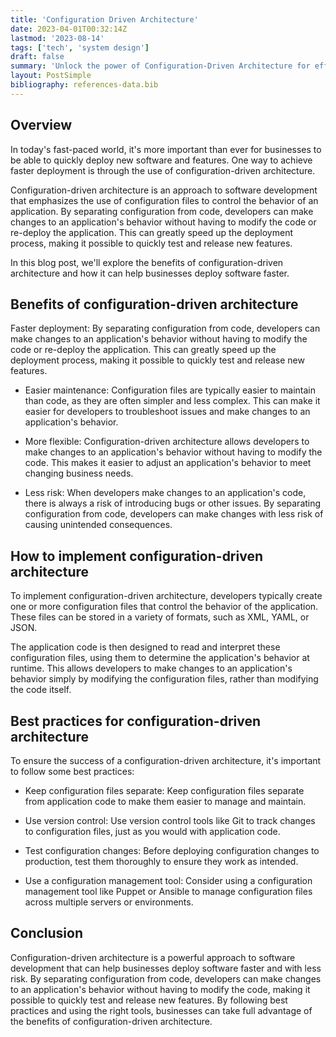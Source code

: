 ```yaml
---
title: 'Configuration Driven Architecture'
date: 2023-04-01T00:32:14Z
lastmod: '2023-08-14'
tags: ['tech', 'system design']
draft: false
summary: 'Unlock the power of Configuration-Driven Architecture for efficient, scalable, and adaptive systems. Dive into best practices and implementation tips.'
layout: PostSimple
bibliography: references-data.bib
---
```


<TOCInline toc={props.toc} asDisclosure />

## Overview

In today's fast-paced world, it's more important than ever for businesses to be able to quickly deploy new software and features. One way to achieve faster deployment is through the use of configuration-driven architecture.

Configuration-driven architecture is an approach to software development that emphasizes the use of configuration files to control the behavior of an application. By separating configuration from code, developers can make changes to an application's behavior without having to modify the code or re-deploy the application. This can greatly speed up the deployment process, making it possible to quickly test and release new features.

In this blog post, we'll explore the benefits of configuration-driven architecture and how it can help businesses deploy software faster.

## Benefits of configuration-driven architecture

Faster deployment: By separating configuration from code, developers can make changes to an application's behavior without having to modify the code or re-deploy the application. This can greatly speed up the deployment process, making it possible to quickly test and release new features.

- Easier maintenance: Configuration files are typically easier to maintain than code, as they are often simpler and less complex. This can make it easier for developers to troubleshoot issues and make changes to an application's behavior.

- More flexible: Configuration-driven architecture allows developers to make changes to an application's behavior without having to modify the code. This makes it easier to adjust an application's behavior to meet changing business needs.

- Less risk: When developers make changes to an application's code, there is always a risk of introducing bugs or other issues. By separating configuration from code, developers can make changes with less risk of causing unintended consequences.

## How to implement configuration-driven architecture

To implement configuration-driven architecture, developers typically create one or more configuration files that control the behavior of the application. These files can be stored in a variety of formats, such as XML, YAML, or JSON.

The application code is then designed to read and interpret these configuration files, using them to determine the application's behavior at runtime. This allows developers to make changes to an application's behavior simply by modifying the configuration files, rather than modifying the code itself.

## Best practices for configuration-driven architecture

To ensure the success of a configuration-driven architecture, it's important to follow some best practices:

- Keep configuration files separate: Keep configuration files separate from application code to make them easier to manage and maintain.

- Use version control: Use version control tools like Git to track changes to configuration files, just as you would with application code.

- Test configuration changes: Before deploying configuration changes to production, test them thoroughly to ensure they work as intended.

- Use a configuration management tool: Consider using a configuration management tool like Puppet or Ansible to manage configuration files across multiple servers or environments.

## Conclusion

Configuration-driven architecture is a powerful approach to software development that can help businesses deploy software faster and with less risk. By separating configuration from code, developers can make changes to an application's behavior without having to modify the code, making it possible to quickly test and release new features. By following best practices and using the right tools, businesses can take full advantage of the benefits of configuration-driven architecture.
